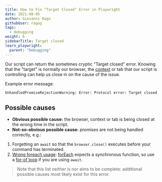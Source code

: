 ```yaml
---
title: How to Fix "Target Closed" Error in Playwright
date: 2021-08-05
author: Giovanni Rago
githubUser: ragog
tags:
  - debugging
weight: 6
sidebarTitle: Target closed
learn_playwright:
  parent: "Debugging"
---
```



<PlaywrightCheckSuiteTryOut />

Our script can return the sometimes cryptic "Target closed" error. Knowing that the "target" is normally our browser, the [context](https://playwright.dev/docs/core-concepts#browser-contexts) or tab that our script is controlling can help us close in on the cause of the issue.

Example error message:
```sh
UnhandledPromiseRejectionWarning: Error: Protocol error: Target closed
```

## Possible causes

- **Obvious possible cause:** the browser, context or tab is being closed at the wrong time in the script.
- **Not-so-obvious possible cause:** promises are not being handled correctly, e.g.:
1. Forgetting an `await` so that the `browser.close()` executes before your command has terminated.
2. [Wrong foreach usage](https://github.com/babel/babel/issues/909): [forEach](https://developer.mozilla.org/en-US/docs/Web/JavaScript/Reference/Global_Objects/Array/forEach) expects a synchronous function, so use a [for-of loop](https://developer.mozilla.org/en-US/docs/Web/JavaScript/Reference/Statements/for...of) if you are using `await`.

> Note that this list neither is nor aims to be complete: additional possible causes most likely exist for this error.
